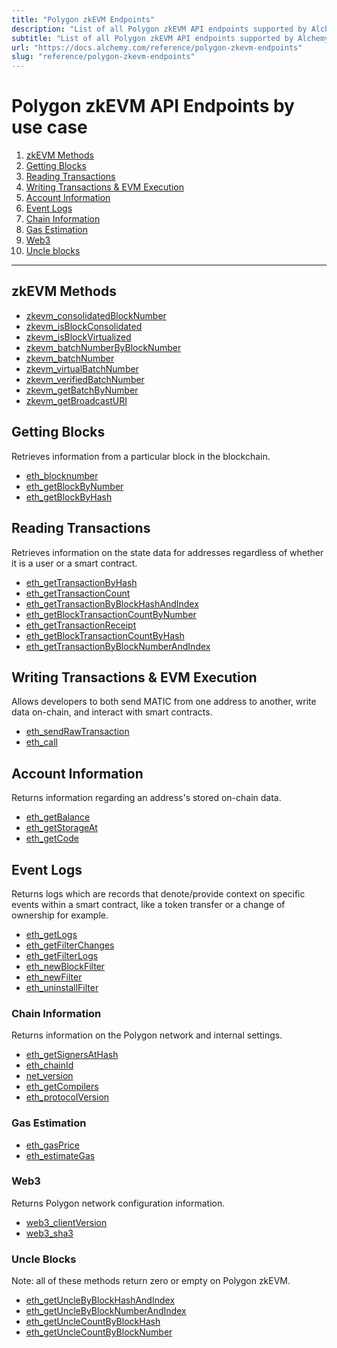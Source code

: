 ```yaml
---
title: "Polygon zkEVM Endpoints"
description: "List of all Polygon zkEVM API endpoints supported by Alchemy"
subtitle: "List of all Polygon zkEVM API endpoints supported by Alchemy"
url: "https://docs.alchemy.com/reference/polygon-zkevm-endpoints"
slug: "reference/polygon-zkevm-endpoints"
---
```


# Polygon zkEVM API Endpoints by use case

1. [zkEVM Methods](#zkevm-methods)
2. [Getting Blocks](#getting-blocks)
3. [Reading Transactions](#reading-transactions)
4. [Writing Transactions & EVM Execution](#writing-transactions--evm-execution)
5. [Account Information](#account-information)
6. [Event Logs](#event-logs)
7. [Chain Information](#chain-information)
8. [Gas Estimation](#gas-estimation)
9. [Web3](#web3)
10. [Uncle blocks](#uncle-blocks)

***

## zkEVM Methods

* [zkevm\_consolidatedBlockNumber](/reference/zkevm-consolidatedblocknumber-polygon-zkevm)
* [zkevm\_isBlockConsolidated](/reference/zkevm-isblockconsolidated-polygon-zkevm)
* [zkevm\_isBlockVirtualized](/reference/zkevm-isblockvirtualized-polygon-zkevm)
* [zkevm\_batchNumberByBlockNumber](/reference/zkevm-batchnumberbyblocknumber-polygon-zkevm)
* [zkevm\_batchNumber](/reference/zkevm-batchnumber-polygon-zkevm)
* [zkevm\_virtualBatchNumber](/reference/zkevm-virtualbatchnumber-polygon-zkevm)
* [zkevm\_verifiedBatchNumber](/reference/zkevm-verifiedbatchnumber-polygon-zkevm)
* [zkevm\_getBatchByNumber](/reference/zkevm-getbatchbynumber-polygon-zkevm)
* [zkevm\_getBroadcastURI](/reference/zkevm-getbroadcasturi-polygon-zkevm)

## Getting Blocks

Retrieves information from a particular block in the blockchain.

* [eth\_blocknumber](/reference/eth-blocknumber-polygon-zkevm)
* [eth\_getBlockByNumber](/reference/eth-getblockbynumber-polygon-zkevm)
* [eth\_getBlockByHash](/reference/eth-getblockbyhash-polygon-zkevm)

## Reading Transactions

Retrieves information on the state data for addresses regardless of whether it is a user or a smart contract.

* [eth\_getTransactionByHash](/reference/eth-gettransactionbyhash-polygon-zkevm)
* [eth\_getTransactionCount](/reference/eth-gettransactioncount-polygon-zkevm)
* [eth\_getTransactionByBlockHashAndIndex](/reference/eth-gettransactionbyblockhashandindex-polygon-zkevm)
* [eth\_getBlockTransactionCountByNumber](/reference/eth-getblocktransactioncountbynumber-polygon-zkevm)
* [eth\_getTransactionReceipt](/reference/eth-gettransactionreceipt-polygon-zkevm)
* [eth\_getBlockTransactionCountByHash](/reference/eth-getblocktransactioncountbyhash-polygon-zkevm)
* [eth\_getTransactionByBlockNumberAndIndex](/reference/eth-gettransactionbyblocknumberandindex-polygon-zkevm)

## Writing Transactions & EVM Execution

Allows developers to both send MATIC from one address to another, write data on-chain, and interact with smart contracts.

* [eth\_sendRawTransaction](/reference/eth-sendrawtransaction-polygon-zkevm)
* [eth\_call](/reference/eth-call-polygon-zkevm)

## Account Information

Returns information regarding an address's stored on-chain data.

* [eth\_getBalance](/reference/eth-getbalance-polygon-zkevm)
* [eth\_getStorageAt](/reference/eth-getstorageat-polygon-zkevm)
* [eth\_getCode](/reference/eth-getcode-polygon-zkevm)

## Event Logs

Returns logs which are records that denote/provide context on specific events within a smart contract, like a token transfer or a change of ownership for example.

* [eth\_getLogs](/reference/eth-getlogs-polygon-zkevm)
* [eth\_getFilterChanges](/reference/eth-getfilterchanges-polygon-zkevm)
* [eth\_getFilterLogs](/reference/eth-getfilterlogs-polygon-zkevm)
* [eth\_newBlockFilter](/reference/eth-newblockfilter-polygon-zkevm)
* [eth\_newFilter](/reference/eth-newfilter-polygon-zkevm)
* [eth\_uninstallFilter](/reference/eth-uninstallfilter-polygon-zkevm)

### Chain Information

Returns information on the Polygon network and internal settings.

* [eth\_getSignersAtHash](/reference/eth-getsignersathash-polygon-zkevm)
* [eth\_chainId](/reference/eth-chainid-polygon-zkevm)
* [net\_version](/reference/net-version-polygon-zkevm)
* [eth\_getCompilers](/reference/eth-getcompilers-polygon-zkevm)
* [eth\_protocolVersion](/reference/eth-protocolversion-polygon-zkevm)

### Gas Estimation

* [eth\_gasPrice](/reference/eth-gasprice-polygon-zkevm)
* [eth\_estimateGas](/reference/eth-estimategas-polygon-zkevm)

### Web3

Returns Polygon network configuration information.

* [web3\_clientVersion](/reference/web3-clientversion-polygon-zkevm)
* [web3\_sha3](/reference/web3-sha3-polygon-zkevm)

### Uncle Blocks

Note: all of these methods return zero or empty on Polygon zkEVM.

* [eth\_getUncleByBlockHashAndIndex](/reference/eth-getunclebyblockhashandindex-polygon-zkevm)
* [eth\_getUncleByBlockNumberAndIndex](/reference/eth-getunclebyblocknumberandindex-polygon-zkevm)
* [eth\_getUncleCountByBlockHash](/reference/eth-getunclecountbyblockhash-polygon-zkevm)
* [eth\_getUncleCountByBlockNumber](/reference/eth-getunclecountbyblocknumber-polygon-zkevm)

